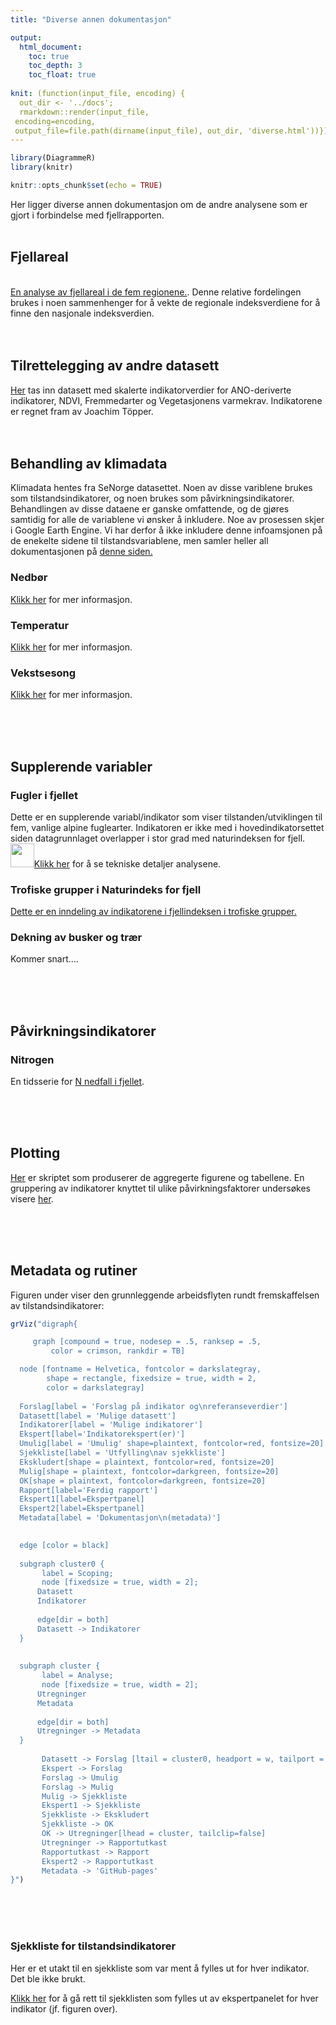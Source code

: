 ```yaml
---
title: "Diverse annen dokumentasjon"

output:
  html_document:
    toc: true
    toc_depth: 3
    toc_float: true
    
knit: (function(input_file, encoding) {
  out_dir <- '../docs';
  rmarkdown::render(input_file,
 encoding=encoding,
 output_file=file.path(dirname(input_file), out_dir, 'diverse.html'))})
---
```


```r
library(DiagrammeR)
library(knitr)

knitr::opts_chunk$set(echo = TRUE)
```

Her ligger diverse annen dokumentasjon om de andre analysene som er gjort i forbindelse med fjellrapporten. 
<br><br>




## Fjellareal
<br>
[En analyse av fjellareal i de fem regionene. ](fjellareal-per-region.html). Denne relative fordelingen brukes i noen sammenhenger for å vekte de regionale indeksverdiene for å finne den nasjonale indeksverdien. 
<br><br><br>



## Tilrettelegging av andre datasett
[Her](tilrettelegge.html) tas inn datasett med skalerte indikatorverdier for ANO-deriverte indikatorer, NDVI, Fremmedarter og Vegetasjonens varmekrav. Indikatorene er regnet fram av Joachim Töpper.
<br><br><br>



## Behandling av klimadata
Klimadata hentes fra SeNorge datasettet. Noen av disse variblene brukes som tilstandsindikatorer, og noen brukes som påvirkningsindikatorer. Behandlingen av disse dataene er ganske omfattende, og de gjøres samtidig for alle de variablene vi ønsker å inkludere. Noe av prosessen skjer i Google Earth Engine. Vi har derfor å ikke inkludere denne infoamsjonen på de enekelte sidene til tilstandsvariablene, men samler heller all dokumentasjonen på [denne siden. ](klima-databehandling.html) 




### Nedbør
[Klikk her](nedbor.html) for mer informasjon.
<br>

### Temperatur
[Klikk her](temperatur.html) for mer informasjon.
<br>

### Vekstsesong
[Klikk her](vekstsesong.html) for mer informasjon.

<br><br><br>






## Supplerende variabler
### Fugler i fjellet
Dette er en supplerende variabl/indikator som viser tilstanden/utviklingen til fem, vanlige alpine fuglearter. Indikatoren er ikke med i hovedindikatorsettet siden datagrunnlaget overlapper i stor grad med naturindeksen for fjell. ![](../figures/magnifyingglas.png){width=1cm}[Klikk her](https://ninanor.github.io/IBECA/fuglerifjellet.html) for å se tekniske detaljer analysene.
<br>

### Trofiske grupper i Naturindeks for fjell
[Dette er en inndeling av indikatorene i fjellindeksen i trofiske grupper.](trofiske_grupper.html)



### Dekning av busker og trær
Kommer snart....




<br><br><br>

## Påvirkningsindikatorer
### Nitrogen
En tidsserie for [N nedfall i fjellet](nitrogen.html).



<br><br><br>


## Plotting
[Her](plotting.html) er skriptet som produserer de aggregerte figurene og tabellene. En gruppering av indikatorer knyttet til ulike påvirkningsfaktorer undersøkes visere [her](paavirkninger.html).


<br><br><br>


## Metadata og rutiner

Figuren under viser den grunnleggende arbeidsflyten rundt fremskaffelsen av tilstandsindikatorer:
```r
grViz("digraph{

     graph [compound = true, nodesep = .5, ranksep = .5,
         color = crimson, rankdir = TB]

  node [fontname = Helvetica, fontcolor = darkslategray,
        shape = rectangle, fixedsize = true, width = 2,
        color = darkslategray]
        
  Forslag[label = 'Forslag på indikator og\nreferanseverdier']
  Datasett[label = 'Mulige datasett']
  Indikatorer[label = 'Mulige indikatorer']
  Ekspert[label='Indikatorekspert(er)']
  Umulig[label = 'Umulig' shape=plaintext, fontcolor=red, fontsize=20]
  Sjekkliste[label = 'Utfylling\nav sjekkliste']
  Ekskludert[shape = plaintext, fontcolor=red, fontsize=20]
  Mulig[shape = plaintext, fontcolor=darkgreen, fontsize=20]
  OK[shape = plaintext, fontcolor=darkgreen, fontsize=20]
  Rapport[label='Ferdig rapport']
  Ekspert1[label=Ekspertpanel]
  Ekspert2[label=Ekspertpanel]
  Metadata[label = 'Dokumentasjon\n(metadata)']

  
  edge [color = black]
  
  subgraph cluster0 {
       label = Scoping;
       node [fixedsize = true, width = 2];
      Datasett
      Indikatorer
      
      edge[dir = both]
      Datasett -> Indikatorer
  }
  
  
  subgraph cluster {
       label = Analyse;
       node [fixedsize = true, width = 2];
      Utregninger
      Metadata
      
      edge[dir = both]
      Utregninger -> Metadata
  }
       
       Datasett -> Forslag [ltail = cluster0, headport = w, tailport = e]
       Ekspert -> Forslag
       Forslag -> Umulig
       Forslag -> Mulig
       Mulig -> Sjekkliste
       Ekspert1 -> Sjekkliste
       Sjekkliste -> Ekskludert
       Sjekkliste -> OK
       OK -> Utregninger[lhead = cluster, tailclip=false]
       Utregninger -> Rapportutkast
       Rapportutkast -> Rapport
       Ekspert2 -> Rapportutkast
       Metadata -> 'GitHub-pages'
}")

```

<br><br><br>

### Sjekkliste for tilstandsindikatorer
Her er et utakt til en sjekkliste som var ment å fylles ut for hver indikator. Det ble ikke brukt.

[Klikk her](https://github.com/NINAnor/IBECA/tree/main/output/sjekkliste.pdf) for å gå rett til sjekklisten som fylles ut av ekspertpanelet for hver indikator (jf. figuren over).




